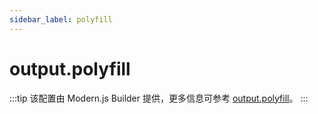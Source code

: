 ```yaml
---
sidebar_label: polyfill
---
```


# output.polyfill

:::tip
该配置由 Modern.js Builder 提供，更多信息可参考 [output.polyfill](https://modernjs.dev/builder/api/config-output.html#outputpolyfill)。
:::


<Main />
